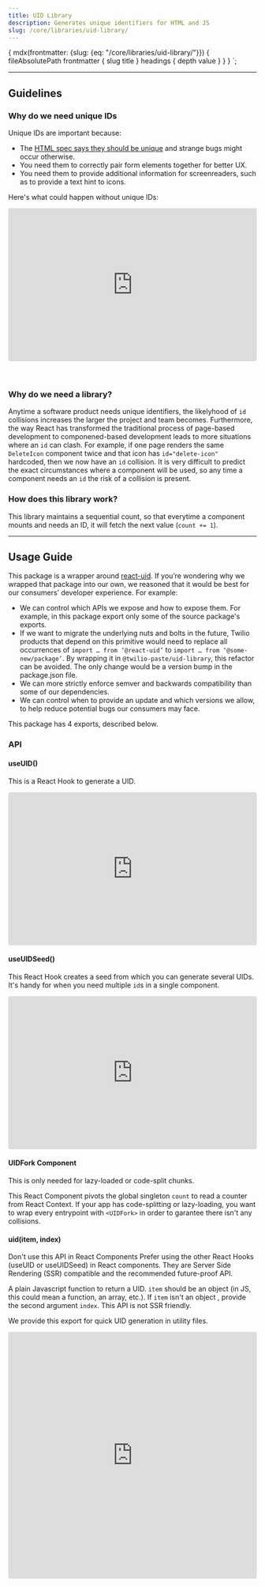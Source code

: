 ```yaml
---
title: UID Library
description: Generates unique identifiers for HTML and JS
slug: /core/libraries/uid-library/
---
```



  {
    mdx(frontmatter: {slug: {eq: "/core/libraries/uid-library/"}}) {
      fileAbsolutePath
      frontmatter {
        slug
        title
      }
      headings {
        depth
        value
      }
    }
  }
`;

<GenericHeader
  name="UID Library"
  categoryRoute={SidebarCategoryRoutes.LIBRARIES}
  githubUrl="https://github.com/twilio-labs/paste/tree/main/packages/paste-libraries/uid"
  storybookUrl="/?path=/story/libraries-uid"
  packageName={PackageJSON.name}
  version={PackageJSON.version}
  description={PackageJSON.description}
/>

---

<contentwrapper>
<PageAside data={props.data.mdx} />
<content>

## Guidelines

### Why do we need unique IDs

Unique IDs are important because:

- The [HTML spec says they should be unique](https://html.spec.whatwg.org/multipage/dom.html#the-id-attribute) and strange bugs might occur otherwise.
- You need them to correctly pair form elements together for better UX.
- You need them to provide additional information for screenreaders, such as to provide a text hint to icons.

Here's what could happen without unique IDs:

<iframe
  src="https://codesandbox.io/embed/blue-http-xqqo4?fontsize=14&hidenavigation=1&theme=dark"
  style="width:100%; height:310px; border:0; border-radius: 4px; overflow:hidden;"
  title="blue-http-xqqo4"
  allow="accelerometer; ambient-light-sensor; camera; encrypted-media; geolocation; gyroscope; hid; microphone; midi; payment; usb; vr; xr-spatial-tracking"
  sandbox="allow-forms allow-modals allow-popups allow-presentation allow-same-origin allow-scripts"
></iframe>

<br />
<br />
<br />

### Why do we need a library?

Anytime a software product needs unique identifiers, the likelyhood of `id` collisions increases the larger the project and team becomes.
Furthermore, the way React has transformed the traditional process of page-based development to componened-based development leads to more situations where an `id` can clash.
For example, if one page renders the same `DeleteIcon` component twice and that icon has `id="delete-icon"` hardcoded, then we now have an `id` collision.
It is very difficult to predict the exact circumstances where a component will be used, so any time a component needs an `id` the risk of a collision is present.

### How does this library work?

This library maintains a sequential count, so that everytime a component mounts and needs an ID, it will fetch the next value (`count += 1`).

---

## Usage Guide

This package is a wrapper around [react-uid](https://github.com/thearnica/react-uid).
If you’re wondering why we wrapped that package into our own, we reasoned that
it would be best for our consumers’ developer experience. For example:

- We can control which APIs we expose and how to expose them. For example, in this package
  export only some of the source package's exports.
- If we want to migrate the underlying nuts and bolts in the future, Twilio products that
  depend on this primitive would need to replace all occurrences of `import … from ‘@react-uid’`
  to `import … from ‘@some-new/package’`. By wrapping it in `@twilio-paste/uid-library`,
  this refactor can be avoided. The only change would be a version bump in the package.json file.
- We can more strictly enforce semver and backwards compatibility than some of our dependencies.
- We can control when to provide an update and which versions we allow, to help reduce
  potential bugs our consumers may face.

This package has 4 exports, described below.

### API

#### useUID()

This is a React Hook to generate a UID.

<iframe
  src="https://codesandbox.io/embed/happy-bush-ued0c?fontsize=14&hidenavigation=1&theme=dark"
  style="width:100%; height:310px; border:0; border-radius: 4px; overflow:hidden;"
  title="useUID example"
  allow="accelerometer; ambient-light-sensor; camera; encrypted-media; geolocation; gyroscope; hid; microphone; midi; payment; usb; vr; xr-spatial-tracking"
  sandbox="allow-forms allow-modals allow-popups allow-presentation allow-same-origin allow-scripts"
></iframe>

<Box marginTop="space100" />

#### useUIDSeed()

This React Hook creates a seed from which you can generate several UIDs. It's handy for when you need multiple `id`s in a single component.

<iframe
  src="https://codesandbox.io/embed/useuidseed-example-p0sxb?fontsize=14&hidenavigation=1&theme=dark"
  style="width:100%; height:310px; border:0; border-radius: 4px; overflow:hidden;"
  title="useUIDSeed example"
  allow="accelerometer; ambient-light-sensor; camera; encrypted-media; geolocation; gyroscope; hid; microphone; midi; payment; usb; vr; xr-spatial-tracking"
  sandbox="allow-forms allow-modals allow-popups allow-presentation allow-same-origin allow-scripts"
></iframe>

<Box marginTop="space100" />

#### UIDFork Component

<Callout variant="neutral" marginY="space70">
  <CalloutText>This is only needed for lazy-loaded or code-split chunks.</CalloutText>
</Callout>

This React Component pivots the global singleton `count` to read a counter from React Context.
If your app has code-splitting or lazy-loading, you want to wrap every entrypoint with `<UIDFork>` in order
to garantee there isn't any collisions.

<Box marginTop="space100" />

#### uid(item, index)

<Callout variant="warning" marginY="space70">
  <CalloutHeading>Don't use this API in React Components</CalloutHeading>
  <CalloutText>
    Prefer using the other React Hooks (useUID or useUIDSeed) in React components. They are Server Side Rendering (SSR)
    compatible and the recommended future-proof API.
  </CalloutText>
</Callout>

A plain Javascript function to return a UID. `item` should be an object (in JS, this could mean a function, an array, etc.). If `item` isn't an object
, provide the second argument `index`. This API is not SSR friendly.

We provide this export for quick UID generation in utility files.

<iframe
  src="https://codesandbox.io/embed/uid-example-s35fo?fontsize=14&hidenavigation=1&theme=dark"
  style="width:100%; height:500px; border:0; border-radius: 4px; overflow:hidden;"
  title="uid Example"
  allow="accelerometer; ambient-light-sensor; camera; encrypted-media; geolocation; gyroscope; hid; microphone; midi; payment; usb; vr; xr-spatial-tracking"
  sandbox="allow-forms allow-modals allow-popups allow-presentation allow-same-origin allow-scripts"
></iframe>

</content>

</contentwrapper>
